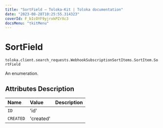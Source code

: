 ```yaml
---
title: "SortField — Toloka-Kit | Toloka documentation"
date: "2023-08-28T10:25:55.314323"
coverId: F_bIcOYF9yjrxkPZrXc3
docsMenu: "tkitMenu"
---
```


# SortField

`toloka.client.search_requests.WebhookSubscriptionSortItems.SortItem.SortField`

An enumeration.

## Attributes Description

| Name | Value | Description |
| :------| :-----------| :----------| 
`ID`|'id'|
`CREATED`|'created'|